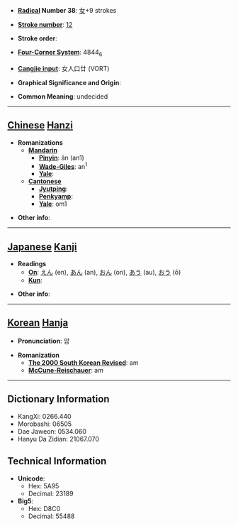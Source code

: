 * '''[[Wiktionary:Chinese radical index| Radical]] Number 38''': [[Wiktionary:Chinese radical index 女|女]]+9 strokes

* '''[[Wiktionary:Chinese total strokes index|Stroke number]]''': [[Wiktionary:Chinese total strokes index 12|12]]

* '''Stroke order''': 

* '''[[Wiktionary:Chinese four corner index|Four-Corner System]]''': 4844<sub>6</sub>

* '''[[Wiktionary:Chinese Cangjie index|Cangjie input]]''': 女人口廿 (VORT)

* '''Graphical Significance and Origin''': 

* '''Common Meaning''': undecided

----

== [[Chinese]] [[Hanzi]] ==

* '''Romanizations'''
** '''[[Mandarin]]'''
*** '''[[Pinyin]]''': ān (an1)
*** '''[[Wade-Giles]]''': an<sup>1</sup>
*** '''[[Yale]]''': 
** '''[[Cantonese]]'''
*** '''[[Jyutping]]''':
*** '''[[Penkyamp]]''': 
*** '''[[Yale]]''': om1

* '''Other info''': 

----

== [[Japanese]] [[Kanji]] ==

* '''Readings'''
** '''[[On]]''': [[えん]] (en), [[あん]] (an), [[おん]] (on), [[あう]] (au), [[おう]] (ō)
** '''[[Kun]]''': 

* '''Other info''':  

----

== [[Korean]] [[Hanja]] ==

* '''Pronunciation''': 암

* '''Romanization'''
** '''[[The 2000 South Korean Revised Romanization|The 2000 South Korean Revised]]''': am
** '''[[McCune-Reischauer]]''': am

----

== Dictionary Information ==

* KangXi: 0266.440
* Morobashi: 06505
* Dae Jaweon: 0534.060
* Hanyu Da Zidian: 21067.070

== Technical Information ==

* '''Unicode''':
** Hex: 5A95
** Decimal: 23189
* '''Big5''':
** Hex: D8C0
** Decimal: 55488